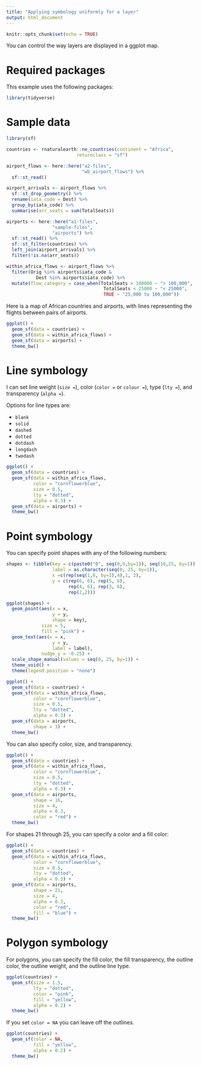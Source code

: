 ```yaml
---
title: "Applying symbology uniformly for a layer"
output: html_document
---
```


```r
knitr::opts_chunk$set(echo = TRUE)
```

You can control the way layers are displayed in a ggplot map.

# Required packages

This example uses the following packages:

```r
library(tidyverse)
```

# Sample data

```r
library(sf)

countries <- rnaturalearth::ne_countries(continent = "Africa",
                          returnclass = "sf")

airport_flows <- here::here("a2-files",
                            "wb_airport_flows") %>%
  sf::st_read() 

airport_arrivals <- airport_flows %>%
  sf::st_drop_geometry() %>%
  rename(iata_code = Dest) %>%
  group_by(iata_code) %>%
  summarise(arr_seats = sum(TotalSeats))

airports <- here::here("a1-files",
                 "sample-files",
                 "airports") %>%
  sf::st_read() %>%
  sf::st_filter(countries) %>%
  left_join(airport_arrivals) %>%
  filter(!is.na(arr_seats))

within_africa_flows <- airport_flows %>%
  filter(Orig %in% airports$iata_code &
           Dest %in% airports$iata_code) %>%
  mutate(flow_category = case_when(TotalSeats > 100000 ~ "> 100,000",
                                    TotalSeats < 25000 ~ "< 25000",
                                    TRUE ~ "25,000 to 100,000"))
```

Here is a map of African countries and airports, with lines representing the
flights between pairs of airports.

```r
ggplot() +
  geom_sf(data = countries) +
  geom_sf(data = within_africa_flows) +
  geom_sf(data = airports) +
  theme_bw()
```

# Line symbology

I can set line weight (`size = `), color (`color = ` or `colour =`), 
type (`lty =`), and transparency (`alpha =`).

Options for line types are:

* `blank`
* `solid`
* `dashed`
* `dotted`
* `dotdash`
* `longdash`
* `twodash`

```r
ggplot() +
  geom_sf(data = countries) +
  geom_sf(data = within_africa_flows,
          color = "cornflowerblue",
          size = 0.5,
          lty = "dotted",
          alpha = 0.3) +
  geom_sf(data = airports) +
  theme_bw()
```

# Point symbology

You can specify point shapes with any of the following numbers:

```r
shapes <- tibble(key = c(paste0("0", seq(0,9,by=1)), seq(10,25, by=1)),
                 label = as.character(seq(0, 25, by=1)),
                 x =c(rep(seq(1,6, by=1),4),1, 2),
                 y = c(rep(6, 6), rep(5, 6),
                       rep(4, 6), rep(3, 6),
                       rep(2,2)))

ggplot(shapes) +
  geom_point(aes(x = x, 
                 y = y,
                 shape = key),
             size = 5,
             fill = "pink") +
  geom_text(aes(x = x, 
                 y = y,
                 label = label),
             nudge_y = -0.25) +
  scale_shape_manual(values = seq(0, 25, by=1)) +
  theme_void() +
  theme(legend.position = "none")
```

```r
ggplot() +
  geom_sf(data = countries) +
  geom_sf(data = within_africa_flows,
          color = "cornflowerblue",
          size = 0.5,
          lty = "dotted",
          alpha = 0.3) +
  geom_sf(data = airports,
          shape = 3) +
  theme_bw()
```

You can also specify color, size, and transparency.

```r
ggplot() +
  geom_sf(data = countries) +
  geom_sf(data = within_africa_flows,
          color = "cornflowerblue",
          size = 0.5,
          lty = "dotted",
          alpha = 0.3) +
  geom_sf(data = airports,
          shape = 16,
          size = 4,
          alpha = 0.3,
          color = "red") +
  theme_bw()
```

For shapes 21 through 25, you can specify a color and a fill color:

```r
ggplot() +
  geom_sf(data = countries) +
  geom_sf(data = within_africa_flows,
          color = "cornflowerblue",
          size = 0.5,
          lty = "dotted",
          alpha = 0.3) +
  geom_sf(data = airports,
          shape = 21,
          size = 4,
          alpha = 0.3,
          color = "red",
          fill = "blue") +
  theme_bw()
```

# Polygon symbology

For polygons, you can specify the fill color, the fill transparency,
the outline color, the outline weight, and the outline line type.

```r
ggplot(countries) +
  geom_sf(size = 1.5,
          lty = "dotted",
          color = "pink",
          fill = "yellow",
          alpha = 0.2) +
  theme_bw()
```

If you set `color = NA` you can leave off the outlines.

```r
ggplot(countries) +
  geom_sf(color = NA,
          fill = "yellow",
          alpha = 0.2) +
  theme_bw()
```
